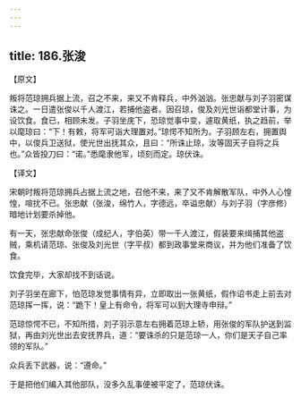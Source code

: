 ```yaml
---
---
---
```

title: 186.张浚
---



【原文】

叛将范琼拥兵据上流，召之不来，来又不肯释兵，中外汹汹。张忠献与刘子羽密谋诛之。一日遣张俊以千人渡江，若捕他盗者。因召琼，俊及刘光世诣都堂计事，为设饮食。食已，相顾未发。子羽坐庑下，恐琼觉事中变，遽取黄纸，执之趋前，举以麾琼曰：“下！有敕，将军可诣大理置对。”琼愕不知所为。子羽顾左右，拥置舆中，以俊兵卫送狱，使光世出抚其众，且曰：“所诛止琼，汝等固天子自将之兵也。”众皆投刀曰：“诺。”悉麾隶他军，顷刻而定。琼伏诛。

【译文】

宋朝时叛将范琼拥兵占据上流之地，召他不来，来了又不肯解散军队，中外人心惶惶，喧扰不已。张忠献（张浚，绵竹人，字德远，卒谥忠献）与刘子羽（字彦修）暗地计划要杀掉他。

有一天，张忠献命张俊（成纪人，字伯英）带一千人渡江，假装要来缉捕其他盗贼，乘机请范琼、张俊及刘光世（字平叔）都到政事堂来商议，并为他们准备了饮食。

饮食完毕，大家却找不到话说。

刘子羽坐在廊下，怕范琼发觉事情有异，立即取出一张黄纸，假作诏书走上前去对范琼挥一挥，说：“跪下！皇上有命令，将军可以到大理寺申辩。”

范琼惊愕不已，不知所措，刘子羽示意左右拥着范琼上轿，用张俊的军队护送到监狱，再由刘光世出去安抚界兵，道：“要诛杀的只是范琼一人，你们是天子自己率领的军队。”

众兵丢下武器，说：“遵命。”

于是把他们编入其他部队，没多久乱事便被平定了，范琼伏诛。